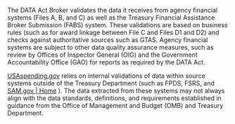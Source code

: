 The DATA Act Broker validates the data it receives from agency financial systems
 (Files A, B, and C) as well as the Treasury Financial Assistance Broker 
 Submission (FABS) system. These validations are based on business rules 
 (such as for award linkage between File C and Files D1 and D2) and checks 
 against authoritative sources such as GTAS. Agency financial systems are subject 
 to other data quality assurance measures, such as review by Offices of Inspector
  General (OIG) and the Government Accountability Office (GAO) for reports as 
  required by the DATA Act.

 <a target="_blank" rel="noopener noreferrer" href="http://usaspending.gov/" alt="usaspending link">USAspending.gov</a>  relies on internal validations of data within source systems 
outside of the Treasury Department (such as FPDS, FSRS, and  <a target="_blank" rel="noopener noreferrer" href="http://sam.gov/" alt="sam.gov link">SAM.gov | Home</a> ). 
The data extracted from these systems may not always align with the data 
standards, definitions, and requirements established in guidance from the 
Office of Management and Budget (OMB) and Treasury Department.